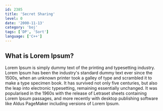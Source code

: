 ```yaml
---
id: 2385
title: 'Secret Sharing'
level: 0
date: '2000-11-13'
category: 'boj'
tags: ['DP', 'Sort']
language: ['C++']
---
```


## What is Lorem Ipsum?

Lorem Ipsum is simply dummy text of the printing and typesetting industry. Lorem Ipsum has been the industry's standard dummy text ever since the 1500s, when an unknown printer took a galley of type and scrambled it to make a type specimen book. It has survived not only five centuries, but also the leap into electronic typesetting, remaining essentially unchanged. It was popularised in the 1960s with the release of Letraset sheets containing Lorem Ipsum passages, and more recently with desktop publishing software like Aldus PageMaker including versions of Lorem Ipsum.
